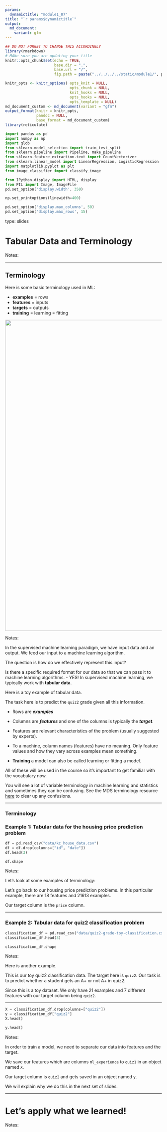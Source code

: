 ```yaml
---
params:
  dynamictitle: "module1_07"
title: "`r params$dynamictitle`"
output: 
  md_document:
    variant: gfm
---
```



```r
## DO NOT FORGET TO CHANGE THIS ACCORDINGLY 
library(rmarkdown)
# MAke sure you are updating your title 
knitr::opts_chunk$set(echo = TRUE,
                      base.dir = ".", 
                      base.url = "/",
                      fig.path = paste("../../../../static/module1/", params$dynamictitle,"/", sep = ""))

knitr_opts <- knitr_options( opts_knit = NULL,
                             opts_chunk = NULL,
                             knit_hooks = NULL,
                             opts_hooks = NULL,
                             opts_template = NULL)
md_document_custom <- md_document(variant = "gfm")
output_format(knitr = knitr_opts,
              pandoc = NULL,
              base_format = md_document_custom)
library(reticulate)

```


```python
import pandas as pd
import numpy as np
import glob
from sklearn.model_selection import train_test_split
from sklearn.pipeline import Pipeline, make_pipeline
from sklearn.feature_extraction.text import CountVectorizer
from sklearn.linear_model import LinearRegression, LogisticRegression
import matplotlib.pyplot as plt
from image_classifier import classify_image

from IPython.display import HTML, display
from PIL import Image, ImageFile
pd.set_option('display.width', 350)

np.set_printoptions(linewidth=400)

pd.set_option('display.max_columns', 50)
pd.set_option('display.max_rows', 15)

```


type: slides

# Tabular Data and Terminology

Notes: <br>

---
 
## Terminology

Here is some basic terminology used in ML:

- **examples** = rows 
- **features** = inputs
- **targets** = outputs
- **training** = learning = fitting

<center>
<img src="/module1/sup-ml-terminology.png" height="1000" width="1000"> 
</center>


Notes: 

In the supervised machine learning paradigm, we have input data and an output. We feed our input to a machine learning algorithm. 

The question is how do we effectively represent this input?

Is there a specific required format for our data so that we can pass it to machine learning algorithms. 
- YES! In supervised machine learning, we typically work with **tabular data**. 

Here is a toy example of tabular data. 

The task here is to predict the `quiz2` grade given all this information. 

- Rows are ***examples*** 
- Columns are ***features*** and one of the columns is typically the ***target***. 

- Features are relevant characteristics of the problem (usually suggested by experts).  
- To a machine, column names (features) have no meaning. Only feature values and how they vary across examples mean something. 

- **Training** a model can also be called learning or fitting a model. 

All of these will be used in the course so it's important to get familiar with the vocabulary now. 

You will see a lot of variable terminology in machine learning and statistics and sometimes they can be confusing. See the MDS terminology resource <a href="https://ubc-mds.github.io/resources_pages/terminology/" target="_blank">here</a> to clear up any confusions.

---

### Terminology

### Example 1: Tabular data for the housing price prediction problem
```python
df = pd.read_csv("data/kc_house_data.csv")
df = df.drop(columns=["id", "date"])
df.head(3)

```



```python
df.shape
```


Notes: 

Let's look at some examples of terminology:  

Let's go back to our housing price prediction problems. 
In this particular example, there are 18 features and 21613 examples.

Our target column is the `price` column. 



---

### Example 2: Tabular data for quiz2 classification problem
```python
classification_df = pd.read_csv("data/quiz2-grade-toy-classification.csv")
classification_df.head(3)
```

```python
classification_df.shape
```


Notes: 

Here is another example.

This is our toy quiz2 classification data. The target here is `quiz2`. Our task is to predict whether a student gets an A+ or not A+ in quiz2. 

Since this is a toy dataset. We only have 21 examples and 7 different features with our target column being `quiz2`.



---

```python
X = classification_df.drop(columns=["quiz2"])
y = classification_df["quiz2"]
X.head()
```


```python
y.head()
```


Notes: 

In order to train a model, we need to separate our data into features and the target. 

We save our features which are columns `ml_experience` to `quiz1` in an object named `X`. 

Our target  column is `quiz2`  and gets saved in an object named `y`. 

We will explain why we do this in the next set of slides. 

---

# Let’s apply what we learned!

Notes: <br>